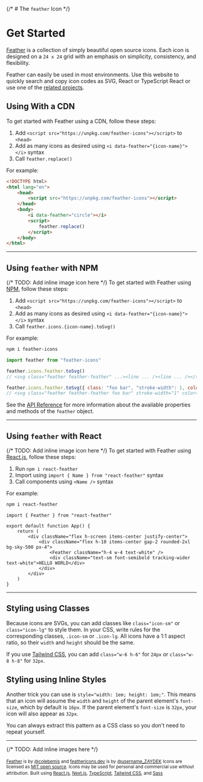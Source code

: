 {/* # The `feather` Icon */}

# Get Started

[Feather](https://github.com/feathericons/feather) is a collection of simply beautiful open source icons. Each icon is designed on a `24 x 24` grid with an emphasis on simplicity, consistency, and flexibility.

Feather can easily be used in most environments. Use this website to quickly search and copy icon codes as SVG, React or TypeScript React or use one of the [related projects](https://github.com/feathericons/feather#related-projects).

## Using <SelectedName /> With a CDN

To get started with Feather using a CDN, follow these steps:

1. Add `<script src="https://unpkg.com/feather-icons"></script>` to `<head>`
2. Add as many icons as desired using `<i data-feather="{icon-name}"></i>` syntax
3. Call `feather.replace()`

For example:

```html
<!DOCTYPE html>
<html lang="en">
	<head>
		<script src="https://unpkg.com/feather-icons"></script>
	</head>
	<body>
		<i data-feather="circle"></i>
		<script>
			feather.replace()
		</script>
	</body>
</html>
```

---

## Using `feather` with NPM

{/* TODO: Add inline image icon here */}
To get started with Feather using [NPM](https://npmjs.com), follow these steps:

1. Add `<script src="https://unpkg.com/feather-icons"></script>` to `<head>`
2. Add as many icons as desired using `<i data-feather="{icon-name}"></i>` syntax
3. Call `feather.icons.{icon-name}.toSvg()`

For example:

```sh
npm i feather-icons
```

```js
import feather from "feather-icons"

feather.icons.feather.toSvg()
// <svg class="feather feather-feather" ...><line ... /><line ... /></svg>

feather.icons.feather.toSvg({ class: "foo bar", "stroke-width": 1, color: "red" })
// <svg class="feather feather-feather foo bar" stroke-width="1" color="red" ...><line ... /><line ... /></svg>
```

See the [API Reference](https://github.com/feathericons/feather#api-reference) for more information about the available properties and methods of the `feather` object.

---

## Using `feather` with React

{/* TODO: Add inline image icon here */}
To get started with Feather using [React.js](https://reactjs.org), follow these steps:

1. Run `npm i react-feather`
2. Import using `import { Name } from "react-feather"` syntax
3. Call components using `<Name />` syntax

For example:

```sh
npm i react-feather
```

```tsx
import { Feather } from "react-feather"

export default function App() {
	return (
		<div className="flex h-screen items-center justify-center">
			<div className="flex h-10 items-center gap-2 rounded-2xl bg-sky-500 px-4">
				<Feather className="h-4 w-4 text-white" />
				<div className="text-sm font-semibold tracking-wider text-white">HELLO WORLD</div>
			</div>
		</div>
	)
}
```

---

## Styling using Classes

Because icons are SVGs, you can add classes like `class="icon-sm"` or `class="icon-lg"` to style them. In your CSS, write rules for the corresponding classes, `.icon-sm` or `.icon-lg`. All icons have a 1:1 aspect ratio, so their `width` and `height` should be the same.

If you use [Tailwind CSS](https://tailwindcss.com), you can add `class="w-6 h-6"` for `24px` or `class="w-8 h-8"` for `32px`.

## Styling using Inline Styles

Another trick you can use is `style="width: 1em; height: 1em;"`. This means that an icon will assume the `width` and `height` of the parent element's `font-size`, which by default is `16px`. If the parent element's `font-size` is `32px`, your icon will also appear as `32px`.

You can always extract this pattern as a CSS class so you don't need to repeat yourself.

---

{/* TODO: Add inline images here */}

<small>[Feather](https://github.com/feathericons/feather) is by [@colebemis](https://twitter.com/colebemis) and [feathericons.dev](https://feathericons.dev) is by [@username_ZAYDEK](https://twitter.com/username_ZAYDEK)</small>
<small>Icons are licensed as [MIT open source](https://github.com/feathericons/feather/blob/master/LICENSE). Icons may be used for personal and commercial use without attribution.</small>
<small>Built using [React.js](https://reactjs.org), [Next.js](https://nextjs.org), [TypeScript](https://typescriptlang.org), [Tailwind CSS](https://tailwindcss.com), and [Sass](https://sass-lang.com)</small>

